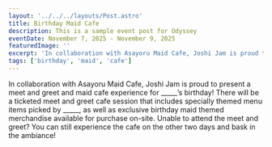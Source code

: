 ```yaml
---
layout: '../../../layouts/Post.astro'
title: Birthday Maid Cafe
description: This is a sample event post for Odyssey
eventDate: November 7, 2025 - November 9, 2025
featuredImage: ''
excerpt: 'In collaboration with Asayoru Maid Cafe, Joshi Jam is proud to present a meet and greet and maid cafe experience.'
tags: ['birthday', 'maid', 'cafe']
---
```


In collaboration with Asayoru Maid Cafe, Joshi Jam is proud to present a meet and greet and maid cafe 
experience for _____’s birthday! There will be a ticketed meet and greet cafe session that includes 
specially themed menu items picked by _____, as well as exclusive birthday maid themed merchandise 
available for purchase on-site. Unable to attend the meet and greet? You can still experience the cafe 
on the other two days and bask in the ambiance!